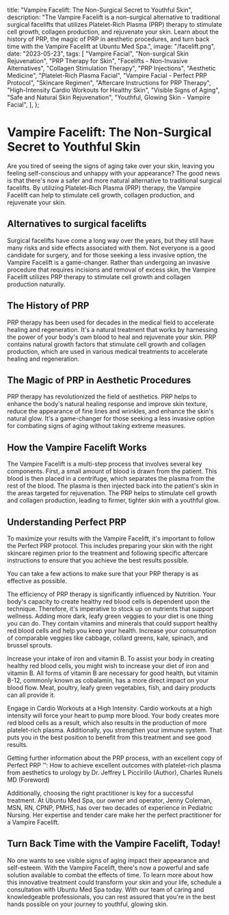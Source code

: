   title: "Vampire Facelift: The Non-Surgical Secret to Youthful Skin",
  description:
    "The Vampire Facelift is a non-surgical alternative to traditional surgical facelifts that utilizes Platelet-Rich Plasma (PRP) therapy to stimulate cell growth, collagen production, and rejuvenate your skin. Learn about the history of PRP, the magic of PRP in aesthetic procedures, and turn back time with the Vampire Facelift at Ubuntu Med Spa.",
  image: "/facelift.png",
  date: "2023-05-23",
  tags: [
    "Vampire Facial",
    "Non-surgical Skin Rejuvenation",
    "PRP Therapy for Skin",
    "Facelifts - Non-Invasive Alternatives",
    "Collagen Stimulation Therapy",
    "PRP Injections",
    "Aesthetic Medicine",
    "Platelet-Rich Plasma Facial",
    "Vampire Facial - Perfect PRP Protocol",
    "Skincare Regimen",
    "Aftercare Instructions for PRP Therapy",
    "High-Intensity Cardio Workouts for Healthy Skin",
    "Visible Signs of Aging",
    "Safe and Natural Skin Rejuvenation",
    "Youthful, Glowing Skin - Vampire Facial",
  ],
};

# Vampire Facelift: The Non-Surgical Secret to Youthful Skin

Are you tired of seeing the signs of aging take over your skin, leaving you feeling self-conscious and unhappy with your appearance? The good news is that there's now a safer and more natural alternative to traditional surgical facelifts. By utilizing Platelet-Rich Plasma (PRP) therapy, the Vampire Facelift can help to stimulate cell growth, collagen production, and rejuvenate your skin.

## Alternatives to surgical facelifts

Surgical facelifts have come a long way over the years, but they still have many risks and side effects associated with them. Not everyone is a good candidate for surgery, and for those seeking a less invasive option, the Vampire Facelift is a game-changer. Rather than undergoing an invasive procedure that requires incisions and removal of excess skin, the Vampire Facelift utilizes PRP therapy to stimulate cell growth and collagen production naturally.

## The History of PRP

PRP therapy has been used for decades in the medical field to accelerate healing and regeneration. It's a natural treatment that works by harnessing the power of your body's own blood to heal and rejuvenate your skin. PRP contains natural growth factors that stimulate cell growth and collagen production, which are used in various medical treatments to accelerate healing and regeneration.

## The Magic of PRP in Aesthetic Procedures

PRP therapy has revolutionized the field of aesthetics. PRP helps to enhance the body's natural healing response and improve skin texture, reduce the appearance of fine lines and wrinkles, and enhance the skin's natural glow. It's a game-changer for those seeking a less invasive option for combating signs of aging without taking extreme measures.

## How the Vampire Facelift Works

The Vampire Facelift is a multi-step process that involves several key components. First, a small amount of blood is drawn from the patient. This blood is then placed in a centrifuge, which separates the plasma from the rest of the blood. The plasma is then injected back into the patient's skin in the areas targeted for rejuvenation. The PRP helps to stimulate cell growth and collagen production, leading to firmer, tighter skin with a youthful glow.

## Understanding Perfect PRP

To maximize your results with the Vampire Facelift, it's important to follow the Perfect PRP protocol. This includes preparing your skin with the right skincare regimen prior to the treatment and following specific aftercare instructions to ensure that you achieve the best results possible.

You can take a few actions to make sure that your PRP therapy is as effective as possible.

The efficiency of PRP therapy is significantly influenced by Nutrition.
Your body's capacity to create healthy red blood cells is dependent upon the technique. Therefore, it's imperative to stock up on nutrients that support wellness. Adding more dark, leafy green veggies to your diet is one thing you can do. They contain vitamins and minerals that could support healthy red blood cells and help you keep your health. Increase your consumption of comparable veggies like cabbage, collard greens, kale, spinach, and brussel sprouts.

Increase your intake of iron and vitamin B.
To assist your body in creating healthy red blood cells, you might wish to increase your diet of iron and vitamin B. All forms of vitamin B are necessary for good health, but vitamin B-12, commonly known as cobalamin, has a more direct impact on your blood flow. Meat, poultry, leafy green vegetables, fish, and dairy products can all provide it.

Engage in Cardio Workouts at a High Intensity.
Cardio workouts at a high intensity will force your heart to pump more blood. Your body creates more red blood cells as a result, which also results in the production of more platelet-rich plasma. Additionally, you strengthen your immune system. That puts you in the best position to benefit from this treatment and see good results.

Getting further information about the PRP process, with an excellent copy of Perfect PRP ™: How to achieve excellent outcomes with platelet-rich plasma from aesthetics to urology by Dr. Jeffrey L Piccirillo (Author), Charles Runels MD (Foreword)

Additionally, choosing the right practitioner is key for a successful treatment. At Ubuntu Med Spa, our owner and operator, Jenny Coleman, MSN, RN, CPNP, PMHS, has over two decades of experience in Pediatric Nursing. Her expertise and tender care make her the perfect practitioner for a Vampire Facelift.

## Turn Back Time with the Vampire Facelift, Today!

No one wants to see visible signs of aging impact their appearance and self-esteem. With the Vampire Facelift, there's now a powerful and safe solution available to combat the effects of time. To learn more about how this innovative treatment could transform your skin and your life, schedule a consultation with Ubuntu Med Spa today. With our team of caring and knowledgeable professionals, you can rest assured that you're in the best hands possible on your journey to youthful, glowing skin.
